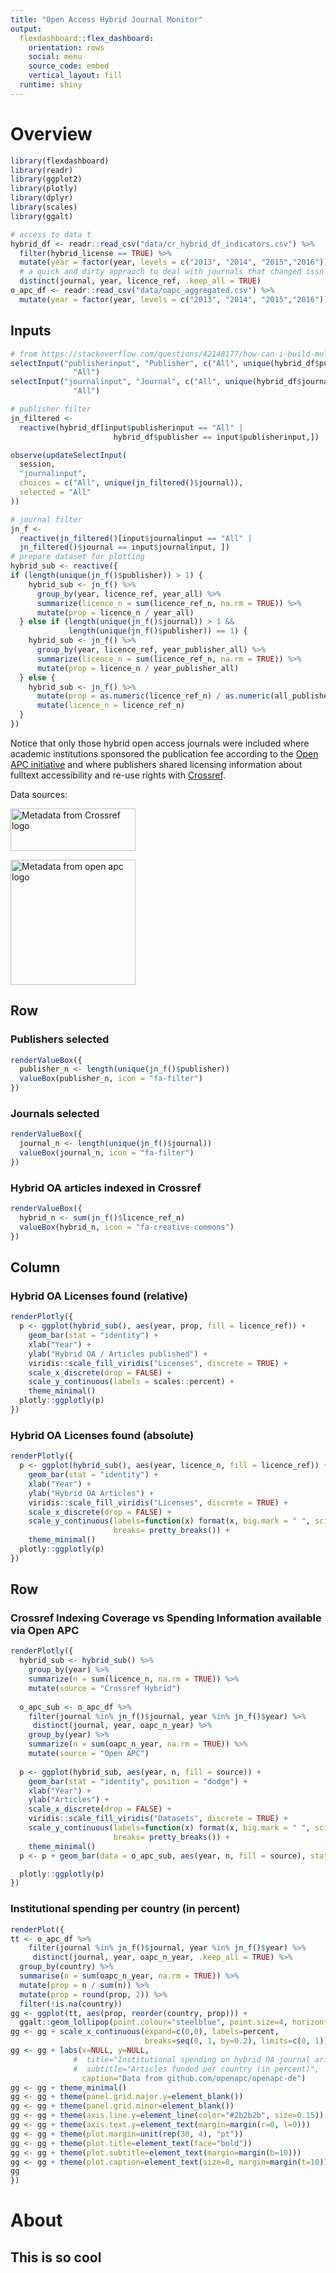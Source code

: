 ```yaml
---
title: "Open Access Hybrid Journal Monitor"
output: 
  flexdashboard::flex_dashboard:
    orientation: rows
    social: menu
    source_code: embed
    vertical_layout: fill
  runtime: shiny
---
```


Overview
=================================================================


```r
library(flexdashboard)
library(readr)
library(ggplot2)
library(plotly)
library(dplyr)
library(scales)
library(ggalt)

# access to data t
hybrid_df <- readr::read_csv("data/cr_hybrid_df_indicators.csv") %>%
  filter(hybrid_license == TRUE) %>%
  mutate(year = factor(year, levels = c("2013", "2014", "2015","2016"))) %>%
  # a quick and dirty appraoch to deal with journals that changed issn within a year
  distinct(journal, year, licence_ref, .keep_all = TRUE)
o_apc_df <- readr::read_csv("data/oapc_aggregated.csv") %>%
  mutate(year = factor(year, levels = c("2013", "2014", "2015","2016")))
```

Inputs {.sidebar}
-----------------------------------------------------------------------

```r
# from https://stackoverflow.com/questions/42148177/how-can-i-build-multiple-inputs-into-my-shiny-app-with-both-updating-and-multipl
selectInput("publisherinput", "Publisher", c("All", unique(hybrid_df$publisher)), selected =
              "All")
selectInput("journalinput", "Journal", c("All", unique(hybrid_df$journal)), selected =
              "All")

# publisher filter
jn_filtered <-
  reactive(hybrid_df[input$publisherinput == "All" |
                       hybrid_df$publisher == input$publisherinput,])

observe(updateSelectInput(
  session,
  "journalinput",
  choices = c("All", unique(jn_filtered()$journal)),
  selected = "All"
))

# journal filter
jn_f <-
  reactive(jn_filtered()[input$journalinput == "All" |
  jn_filtered()$journal == input$journalinput, ])
# prepare dataset for plotting
hybrid_sub <- reactive({
if (length(unique(jn_f()$publisher)) > 1) {
    hybrid_sub <- jn_f() %>%
      group_by(year, licence_ref, year_all) %>%
      summarize(licence_n = sum(licence_ref_n, na.rm = TRUE)) %>%
      mutate(prop = licence_n / year_all)
  } else if (length(unique(jn_f()$journal)) > 1 &&
             length(unique(jn_f()$publisher)) == 1) {
    hybrid_sub <- jn_f() %>%
      group_by(year, licence_ref, year_publisher_all) %>%
      summarize(licence_n = sum(licence_ref_n, na.rm = TRUE)) %>%
      mutate(prop = licence_n / year_publisher_all)
  } else {
    hybrid_sub <- jn_f() %>%
      mutate(prop = as.numeric(licence_ref_n) / as.numeric(all_published)) %>%
      mutate(licence_n = licence_ref_n)
  }
})

```

Notice that only those hybrid open access journals were included where 
academic institutions sponsored the publication fee according to the [Open APC initiative](https://github.com/openapc/openapc-de) 
and where publishers shared licensing information about fulltext accessibility and re-use rights 
with [Crossref](https://github.com/CrossRef/rest-api-doc).

Data sources:

<a href="https://github.com/CrossRef/rest-api-doc"><img src="https://assets.crossref.org/logo/metadata-from-crossref-logo-200.svg" width="200" height="68" alt="Metadata from Crossref logo"></a>

<a href= "https://github.com/openapc/openapc-de"><img src="https://www.intact-project.org/public/img/openAPC_01+.png" width="200"  alt="Metadata from open apc logo"></a>

Row
-----------------------------------------------------------------------

### Publishers selected

```r
renderValueBox({
  publisher_n <- length(unique(jn_f()$publisher))
  valueBox(publisher_n, icon = "fa-filter")
})
```

### Journals selected

```r
renderValueBox({
  journal_n <- length(unique(jn_f()$journal))
  valueBox(journal_n, icon = "fa-filter")
})
```

### Hybrid OA articles indexed in Crossref

```r
renderValueBox({
  hybrid_n <- sum(jn_f()$licence_ref_n)
  valueBox(hybrid_n, icon = "fa-creative-commons")
})
```


Column {data-width=750 .tabset .tabset-fade data-height=650}
-----------------------------------------------------------------------

### Hybrid OA Licenses found (relative)

```r
renderPlotly({
  p <- ggplot(hybrid_sub(), aes(year, prop, fill = licence_ref)) +
    geom_bar(stat = "identity") +
    xlab("Year") +
    ylab("Hybrid OA / Articles published") +
    viridis::scale_fill_viridis("Licenses", discrete = TRUE) +
    scale_x_discrete(drop = FALSE) +
    scale_y_continuous(labels = scales::percent) +
    theme_minimal()
  plotly::ggplotly(p)
})
```


### Hybrid OA Licenses found (absolute)

```r
renderPlotly({
  p <- ggplot(hybrid_sub(), aes(year, licence_n, fill = licence_ref)) +
    geom_bar(stat = "identity") +
    xlab("Year") +
    ylab("Hybrid OA Articles") +
    viridis::scale_fill_viridis("Licenses", discrete = TRUE) +
    scale_x_discrete(drop = FALSE) +
    scale_y_continuous(labels=function(x) format(x, big.mark = " ", scientific = FALSE),
                       breaks= pretty_breaks()) +
    theme_minimal()
  plotly::ggplotly(p)
})
```

Row {data-width=400 data-height=350}
-------------------------------------

### Crossref Indexing Coverage vs Spending Information available via Open APC 

```r
renderPlotly({
  hybrid_sub <- hybrid_sub() %>%
    group_by(year) %>%
    summarize(n = sum(licence_n, na.rm = TRUE)) %>%
    mutate(source = "Crossref Hybrid")
              
  o_apc_sub <- o_apc_df %>%
    filter(journal %in% jn_f()$journal, year %in% jn_f()$year) %>%
     distinct(journal, year, oapc_n_year) %>% 
    group_by(year) %>% 
    summarize(n = sum(oapc_n_year, na.rm = TRUE)) %>%
    mutate(source = "Open APC")
  
  p <- ggplot(hybrid_sub, aes(year, n, fill = source)) +
    geom_bar(stat = "identity", position = "dodge") +
    xlab("Year") +
    ylab("Articles") +
    scale_x_discrete(drop = FALSE) +
    viridis::scale_fill_viridis("Datasets", discrete = TRUE) +
    scale_y_continuous(labels=function(x) format(x, big.mark = " ", scientific = FALSE),
                       breaks= pretty_breaks()) +
    theme_minimal()
  p <- p + geom_bar(data = o_apc_sub, aes(year, n, fill = source), stat = "identity", alpha = 0.8) 

  plotly::ggplotly(p)
})
```


### Institutional spending per country (in percent)

```r
renderPlot({
tt <- o_apc_df %>%
    filter(journal %in% jn_f()$journal, year %in% jn_f()$year) %>%
     distinct(journal, year, oapc_n_year, .keep_all = TRUE) %>% 
  group_by(country) %>%
  summarise(n = sum(oapc_n_year, na.rm = TRUE)) %>%
  mutate(prop = n / sum(n)) %>%
  mutate(prop = round(prop, 2)) %>%
  filter(!is.na(country))
gg <- ggplot(tt, aes(prop, reorder(country, prop))) + 
  ggalt::geom_lollipop(point.colour="steelblue", point.size=4, horizontal=TRUE)
gg <- gg + scale_x_continuous(expand=c(0,0), labels=percent,
                              breaks=seq(0, 1, by=0.2), limits=c(0, 1))
gg <- gg + labs(x=NULL, y=NULL, 
              #  title="Institutional spending on hybrid OA journal articles",
              #  subtitle="Articles funded per country (in percent)",
                caption="Data from github.com/openapc/openapc-de")
gg <- gg + theme_minimal()
gg <- gg + theme(panel.grid.major.y=element_blank())
gg <- gg + theme(panel.grid.minor=element_blank())
gg <- gg + theme(axis.line.y=element_line(color="#2b2b2b", size=0.15))
gg <- gg + theme(axis.text.y=element_text(margin=margin(r=0, l=0)))
gg <- gg + theme(plot.margin=unit(rep(30, 4), "pt"))
gg <- gg + theme(plot.title=element_text(face="bold"))
gg <- gg + theme(plot.subtitle=element_text(margin=margin(b=10)))
gg <- gg + theme(plot.caption=element_text(size=8, margin=margin(t=10)))
gg
})
```


About
=================================================================

## This is so cool

